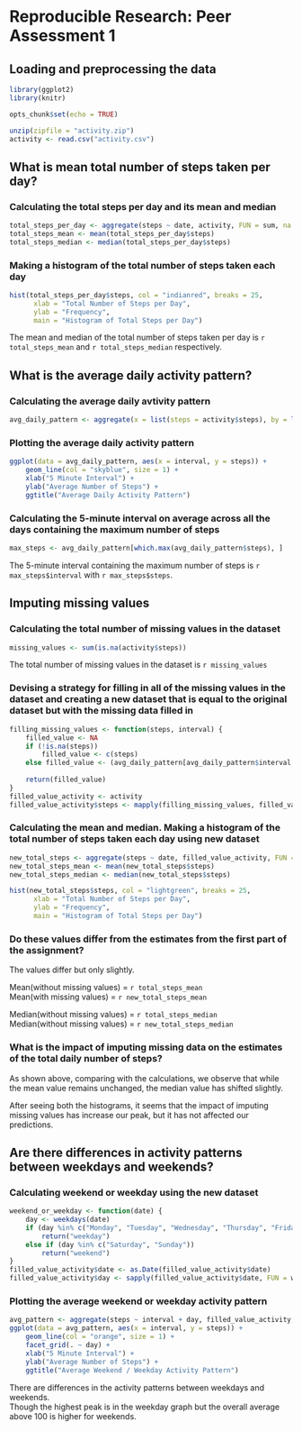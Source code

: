   
# Reproducible Research: Peer Assessment 1

## Loading and preprocessing the data
```r
library(ggplot2)
library(knitr)

opts_chunk$set(echo = TRUE)

unzip(zipfile = "activity.zip")
activity <- read.csv("activity.csv")
```

## What is mean total number of steps taken per day?

### Calculating the total steps per day and its mean and median
```r
total_steps_per_day <- aggregate(steps ~ date, activity, FUN = sum, na.rm = TRUE)
total_steps_mean <- mean(total_steps_per_day$steps)
total_steps_median <- median(total_steps_per_day$steps)
```

### Making a histogram of the total number of steps taken each day
```r
hist(total_steps_per_day$steps, col = "indianred", breaks = 25,
      xlab = "Total Number of Steps per Day",
      ylab = "Frequency",
      main = "Histogram of Total Steps per Day")
```
  
The mean and median of the total number of steps taken per day is `r total_steps_mean` and `r total_steps_median` respectively.


## What is the average daily activity pattern?

### Calculating the average daily avtivity pattern
```r
avg_daily_pattern <- aggregate(x = list(steps = activity$steps), by = list(interval = activity$interval), FUN = mean, na.rm = TRUE)
```

### Plotting the average daily activity pattern
```r
ggplot(data = avg_daily_pattern, aes(x = interval, y = steps)) +
    geom_line(col = "skyblue", size = 1) +
    xlab("5 Minute Interval") +
    ylab("Average Number of Steps") +
    ggtitle("Average Daily Activity Pattern")
```

### Calculating the 5-minute interval on average across all the days containing the maximum number of steps
```r
max_steps <- avg_daily_pattern[which.max(avg_daily_pattern$steps), ] 
```
  
The 5-minute interval containing the maximum number of steps is `r max_steps$interval` with `r max_steps$steps`.


## Imputing missing values

### Calculating the total number of missing values in the dataset
```r
missing_values <- sum(is.na(activity$steps))
```
  
The total number of missing values in the dataset is `r missing_values`

### Devising a strategy for filling in all of the missing values in the dataset and creating a new dataset that is equal to the original dataset but with the missing data filled in
```r
filling_missing_values <- function(steps, interval) {
    filled_value <- NA
    if (!is.na(steps)) 
        filled_value <- c(steps) 
    else filled_value <- (avg_daily_pattern[avg_daily_pattern$interval == interval, "steps"])
    
    return(filled_value)
}
filled_value_activity <- activity
filled_value_activity$steps <- mapply(filling_missing_values, filled_value_activity$steps, filled_value_activity$interval)
```

### Calculating the mean and median. Making a histogram of the total number of steps taken each day using new dataset
```r
new_total_steps <- aggregate(steps ~ date, filled_value_activity, FUN = sum, na.rm = TRUE)
new_total_steps_mean <- mean(new_total_steps$steps)
new_total_steps_median <- median(new_total_steps$steps)

hist(new_total_steps$steps, col = "lightgreen", breaks = 25,
      xlab = "Total Number of Steps per Day",
      ylab = "Frequency",
      main = "Histogram of Total Steps per Day")
```

### Do these values differ from the estimates from the first part of the assignment?
The values differ but only slightly.

Mean(without missing values) = `r total_steps_mean`  
Mean(with missing values) = `r new_total_steps_mean`  

Median(without missing values) = `r total_steps_median`  
Median(without missing values) = `r new_total_steps_median`  

### What is the impact of imputing missing data on the estimates of the total daily number of steps?
As shown above, comparing with the calculations, we observe that while the mean value remains unchanged, the median value has shifted slightly.

After seeing both the histograms, it seems that the impact of imputing missing values has increase our peak, but it has not affected our predictions. 


## Are there differences in activity patterns between weekdays and weekends?

### Calculating weekend or weekday using the new dataset
```r
weekend_or_weekday <- function(date) {
    day <- weekdays(date)
    if (day %in% c("Monday", "Tuesday", "Wednesday", "Thursday", "Friday")) 
        return("weekday") 
    else if (day %in% c("Saturday", "Sunday")) 
        return("weekend")
}
filled_value_activity$date <- as.Date(filled_value_activity$date)
filled_value_activity$day <- sapply(filled_value_activity$date, FUN = weekend_or_weekday)
```

### Plotting the average weekend or weekday activity pattern
```r
avg_pattern <- aggregate(steps ~ interval + day, filled_value_activity, FUN = mean)
ggplot(data = avg_pattern, aes(x = interval, y = steps)) +
    geom_line(col = "orange", size = 1) +
    facet_grid(. ~ day) + 
    xlab("5 Minute Interval") +
    ylab("Average Number of Steps") +
    ggtitle("Average Weekend / Weekday Activity Pattern")
```
  
There are differences in the activity patterns between weekdays and weekends.  
Though the highest peak is in the weekday graph but the overall average above 100 is higher for weekends.